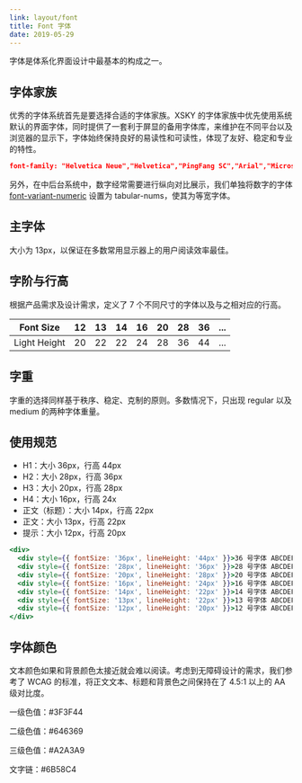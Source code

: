 ```yaml
---
link: layout/font
title: Font 字体
date: 2019-05-29
---
```


字体是体系化界面设计中最基本的构成之一。

## 字体家族
优秀的字体系统首先是要选择合适的字体家族。XSKY 的字体家族中优先使用系统默认的界面字体，同时提供了一套利于屏显的备用字体库，来维护在不同平台以及浏览器的显示下，字体始终保持良好的易读性和可读性，体现了友好、稳定和专业的特性。

```json isShow
font-family: "Helvetica Neue","Helvetica","PingFang SC","Arial","Microsoft YaHei","微软雅黑";
```
另外，在中后台系统中，数字经常需要进行纵向对比展示，我们单独将数字的字体 [font-variant-numeric](https://www.fonts.com/content/learning/fontology/level-3/numbers/proportional-vs-tabular-figures) 设置为 tabular-nums，使其为等宽字体。

## 主字体
大小为 13px，以保证在多数常用显示器上的用户阅读效率最佳。

## 字阶与行高
根据产品需求及设计需求，定义了 7 个不同尺寸的字体以及与之相对应的行高。

| Font Size    | 12 | 13 | 14 | 16 | 20 | 28 | 36 | ...|
|--------------|----|----|----|----|----|----|----|----|
| Light Height | 20 | 22 | 22 | 24 | 28 | 36 | 44 | ...|

## 字重
字重的选择同样基于秩序、稳定、克制的原则。多数情况下，只出现 regular 以及 medium 的两种字体重量。

## 使用规范
- H1：大小 36px，行高 44px
- H2：大小 28px，行高 36px
- H3：大小 20px，行高 28px
- H4：大小 16px，行高 24x
- 正文（标题）：大小 14px，行高 22px
- 正文：大小 13px，行高 22px
- 提示：大小 12px，行高 20px

```jsx
<div>
  <div style={{ fontSize: '36px', lineHeight: '44px' }}>36 号字体 ABCDEFG</div>
  <div style={{ fontSize: '28px', lineHeight: '36px' }}>28 号字体 ABCDEFG</div>
  <div style={{ fontSize: '20px', lineHeight: '28px' }}>20 号字体 ABCDEFG</div>
  <div style={{ fontSize: '16px', lineHeight: '24px' }}>16 号字体 ABCDEFG</div>
  <div style={{ fontSize: '14px', lineHeight: '22px' }}>14 号字体 ABCDEFG</div>
  <div style={{ fontSize: '13px', lineHeight: '22px' }}>13 号字体 ABCDEFG</div>
  <div style={{ fontSize: '12px', lineHeight: '20px' }}>12 号字体 ABCDEFG</div>
</div>
```

## 字体颜色
文本颜色如果和背景颜色太接近就会难以阅读。考虑到无障碍设计的需求，我们参考了 WCAG 的标准，将正文文本、标题和背景色之间保持在了 4.5:1 以上的 AA 级对比度。

一级色值：#3F3F44

二级色值：#646369

三级色值：#A2A3A9

文字链：#6B58C4